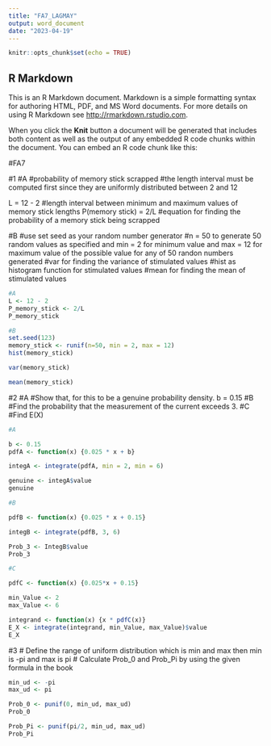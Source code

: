 ---
title: "FA7_LAGMAY"
output: word_document
date: "2023-04-19"
---

```{r setup, include=FALSE}
knitr::opts_chunk$set(echo = TRUE)
```

## R Markdown

This is an R Markdown document. Markdown is a simple formatting syntax for authoring HTML, PDF, and MS Word documents. For more details on using R Markdown see <http://rmarkdown.rstudio.com>.

When you click the **Knit** button a document will be generated that includes both content as well as the output of any embedded R code chunks within the document. You can embed an R code chunk like this:


#FA7

#1 
#A
#probability of memory stick scrapped
#the length interval must be computed first since they are uniformly distributed between 2 and 12

L = 12 - 2 #length interval between minimum and maximum values of memory stick lengths
P(memory stick) = 2/L #equation for finding the probability of a memory stick being scrapped

#B
#use set seed as your random number generator
#n = 50 to generate 50 random values as specified and min = 2 for minimum value and max = 12 for maximum value of the possible value for any of 50 randon numbers generated
#var for finding the variance of stimulated values
#hist as histogram function for stimulated values
#mean for finding the mean of stimulated values

```{r}

#A
L <- 12 - 2 
P_memory_stick <- 2/L 
P_memory_stick 
```

```{r}
#B
set.seed(123)
memory_stick <- runif(n=50, min = 2, max = 12)
hist(memory_stick)

var(memory_stick)

mean(memory_stick)

```

#2
#A
#Show that, for this to be a genuine probability density. b = 0.15
#B
#Find the probability that the measurement of the current exceeds 3.
#C
#Find E(X)

```{r}

#A

b <- 0.15
pdfA <- function(x) {0.025 * x + b}

integA <- integrate(pdfA, min = 2, min = 6)

genuine <- integA$value
genuine

#B

pdfB <- function(x) {0.025 * x + 0.15}

integB <- integrate(pdfB, 3, 6)

Prob_3 <- IntegB$value
Prob_3

#C

pdfC <- function(x) {0.025*x + 0.15}

min_Value <- 2
max_Value <- 6

integrand <- function(x) {x * pdfC(x)}
E_X <- integrate(integrand, min_Value, max_Value)$value
E_X
```

#3
# Define the range of uniform distribution which is min and max then min is -pi and max is pi
# Calculate Prob_0 and Prob_Pi by using the given formula in the book 

```{r}

min_ud <- -pi
max_ud <- pi

Prob_0 <- punif(0, min_ud, max_ud)
Prob_0

Prob_Pi <- punif(pi/2, min_ud, max_ud)
Prob_Pi 

```
